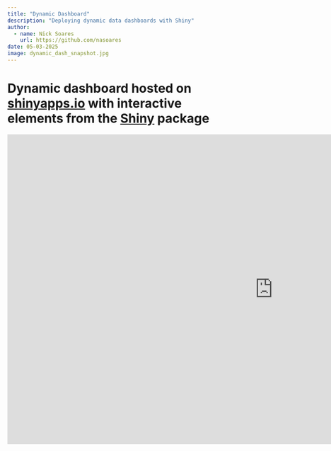 ```yaml
---
title: "Dynamic Dashboard"
description: "Deploying dynamic data dashboards with Shiny"
author: 
  - name: Nick Soares
    url: https://github.com/nasoares
date: 05-03-2025
image: dynamic_dash_snapshot.jpg
---
```


# Dynamic dashboard hosted on [shinyapps.io](https://www.shinyapps.io/) with interactive elements from the [Shiny](https://shiny.posit.co/) package

<iframe src="https://nasoares.shinyapps.io/lab-4/" frameborder="0" width="1200" height="700"></iframe>
